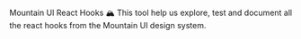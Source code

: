 

<Meta title='Mountain UI React Hooks/Welcome' />

<Story name='Welcome'>
  <Heading mb={5}>Mountain UI React Hooks 🏔</Heading>
  <Paragraph mb={2}>
    This tool help us explore, test and document all the react hooks from the Mountain UI design
    system.
  </Paragraph>
</Story>
